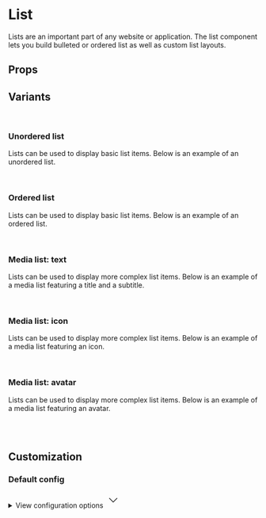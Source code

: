
<Meta of={ListStories} />

# List

Lists are an important part of any website or application. The list component lets you build bulleted or ordered list as well as custom list layouts.

<Primary />

## Props

<Controls />

## Variants

<br />

### Unordered list

Lists can be used to display basic list items. Below is an example of an unordered list.

<div className="flex gap-2 bg-slate-100 dark:bg-slate-900 p-6 rounded-sm">
  <Story of={ListStories.Unordered} />
</div>

<br />

### Ordered list

Lists can be used to display basic list items. Below is an example of an ordered list.

<div className="flex gap-2 bg-slate-100 dark:bg-slate-900 p-6 rounded-sm">
  <Story of={ListStories.Ordered} />
</div>

<br />

### Media list: text

Lists can be used to display more complex list items. Below is an example of a media list featuring a title and a subtitle.

<div className="flex gap-2 bg-slate-100 dark:bg-slate-900 p-6 rounded-sm">
  <Story of={ListStories.MediaText} />
</div>

<br />

### Media list: icon

Lists can be used to display more complex list items. Below is an example of a media list featuring an icon.

<div className="flex gap-2 bg-slate-100 dark:bg-slate-900 p-6 rounded-sm">
  <Story of={ListStories.MediaIcon} />
</div>

<br />

### Media list: avatar

Lists can be used to display more complex list items. Below is an example of a media list featuring an avatar.

<div className="flex gap-2 bg-slate-100 dark:bg-slate-900 p-6 rounded-sm">
  <Story of={ListStories.MediaAvatar} />
</div>

<br />
<br />

## Customization

### Default config

<div className="relative">
  <details className="relative bg-slate-50 border border-slate-200 rounded-lg p-4 [&>summary>svg]:open:-rotate-180">
    <summary className="list-none cursor-pointer">
      <span className="font-sans text-slate-500">View configuration options</span>
      <svg
        className="w-5 h-5 text-slate-500 absolute top-5 end-4 transition-transform duration-300"
        xmlns="http://www.w3.org/2000/svg"
        width="32"
        height="32"
        viewBox="0 0 24 24"
      >
        <path
          fill="none"
          stroke="currentColor"
          strokeLinecap="round"
          strokeLinejoin="round"
          strokeWidth="2"
          d="m6 9l6 6l6-6"
        />
      </svg>
    </summary>

    <div className="!mt-4">
      <pre >
        {JSON.stringify(defaultConfig, null, 2)}
      </pre>
    </div>

  </details>
</div>